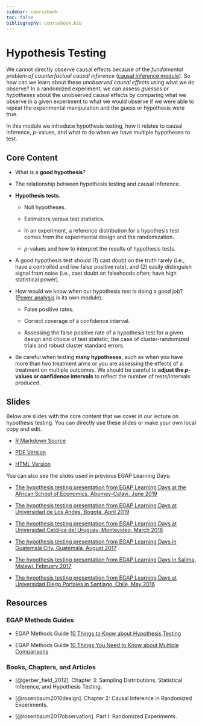 ```yaml
---
sidebar: coursebook
toc: false
bibliography: coursebook.bib
---
```


# Hypothesis Testing  {.unlisted}


We cannot directly observe causal effects because of the *fundamental problem of counterfactual causal inference* ([causal inference module](causal-inference.html)).  So how can we learn about these *unobserved causal effects* using what we do observe?  In a randomized experiment, we can assess *guesses* or *hypotheses* about the unobserved causal effects by comparing what we observe in a given experiment to what we would observe if we were able to repeat the experimental manipulation and the guess or hypothesis were true.

In this module we introduce hypothesis testing, how it relates to causal inference, $p$-values, and what to do when we have multiple hypotheses to test.


## Core Content

- What is a **good hypothesis**?

- The relationship between hypothesis testing and causal inference.

- **Hypothesis tests**.

     - Null hypotheses.

     - Estimators versus test statistics.

     - In an experiment, a reference distribution for a hypothesis test comes from the experimental design and the randomization.

     - $p$-values and how to interpret the results of hypothesis tests.

- A good hypothesis test should (1) cast doubt on the truth rarely (i.e., have a controlled and low false positive rate), and (2) easily distinguish signal from noise (i.e., cast doubt on falsehoods often; have high statistical power).

- How would we know when our hypothesis test is doing a good job? ([Power analysis](statistical-power-and-design-diagnosands.html) is its own module).

    - False positive rates.  
    
    - Correct coverage of a confidence interval.

    - Assessing the false positive rate of a hypothesis test for a given design and choice of test statistic; the case of cluster-randomized trials and robust cluster standard errors.

- Be careful when testing **many hypotheses**, such as when you have more than two treatment arms or you are assessing the effects of a treatment on multiple outcomes.  We should be careful to **adjust the $p$-values or confidence intervals** to reflect the number of tests/intervals produced.

## Slides

Below are slides with the core content that we cover in our lecture on hypothesis testing. You can directly use these slides or make your own local copy and edit.

 - [R Markdown Source](https://egap.github.io/learningdays-resources/Slides/hypothesistesting-slides.Rmd)

 - [PDF Version](https://egap.github.io/learningdays-resources/Slides/hypothesistesting-slides.pdf)

 - [HTML Version](https://egap.github.io/learningdays-resources/Slides/hypothesistesting-slides.html)

You can also see the slides used in previous EGAP Learning Days:

 - [The hypothesis testing presentation from EGAP Learning Days at the African School of Economics, Abomey-Calavi, June 2019](https://egap.github.io/learningdays-resources/Slides/Examples/hypothesistesting-benin.pdf)

 - [The hypothesis testing presentation from EGAP Learning Days at Universidad de Los Andes, Bogotá, April 2019](https://egap.github.io/learningdays-resources/Slides/Examples/hypothesistesting-bogota.pdf)

 - [The hypothesis testing presentation from EGAP Learning Days at Universidad Católica del Uruguay, Montevideo, March 2018](https://egap.github.io/learningdays-resources/Slides/Examples/hypothesistesting-montevideo.pdf)

 - [The hypothesis testing presentation from EGAP Learning Days in Guatemala City, Guatemala, August 2017](https://egap.github.io/learningdays-resources/Slides/Examples/hypothesistesting-guatemala.pdf)

 - [The hypothesis testing presentation from EGAP Learning Days in Salima, Malawi, February 2017](https://egap.github.io/learningdays-resources/Slides/Examples/hypothesistesting-malawi.pdf)

 - [The hypothesis testing presentation from EGAP Learning Days at Universidad Diego Portales in Santiago, Chile, May 2016](https://egap.github.io/learningdays-resources/Slides/Examples/hypothesistesting-santiago.pdf)


## Resources

### EGAP Methods Guides

  - EGAP Methods Guide [10 Things to Know about Hypothesis Testing](https://egap.org/resource/10-things-to-know-about-hypothesis-testing/)

  - EGAP Methods Guide [10 Things You Need to Know about Multiple Comparisons](https://egap.org/resource/10-things-to-know-about-multiple-comparisons/)

### Books, Chapters, and Articles

 - [@gerber_field_2012]. Chapter 3: Sampling Distributions, Statistical Inference, and Hypothesis Testing.
 
 - [@rosenbaum2010design]. Chapter 2: Causal Inference in Randomized Experiments.

 - [@rosenbaum2017observation]. Part I: Randomized Experiments.

